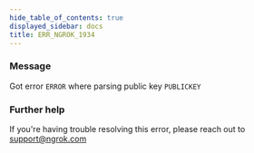 ```yaml
---
hide_table_of_contents: true
displayed_sidebar: docs
title: ERR_NGROK_1934
---
```


### Message

Got error `ERROR` where parsing public key `PUBLICKEY`

<ErrorDetails />

### Further help

If you're having trouble resolving this error, please reach out to [support@ngrok.com](mailto:support@ngrok.com?subject=Help%20with%20ERR_NGROK_1934)
